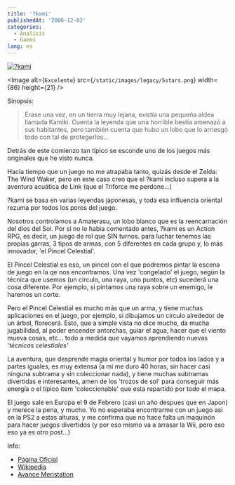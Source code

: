 ```yaml
---
title: '?kami'
publishedAt: '2006-12-02'
categories:
  - Analisis
  - Games
lang: es
---
```


[![?kami](http://www.playfeed.com/blogimages/okami.jpg)](http://ww2.capcom.com/okami/)

<Image
  alt={`Excelente`}
  src={`/static/images/legacy/5stars.png`}
  width={86}
  height={21}
/>

Sinopsis:

> Érase una vez, en un tierra muy lejana, existía una pequeña aldea llamada Kamiki. Cuenta la leyenda que una horrible bestia amenazó a sus habitantes, pero también cuenta que hubo un lobo que lo arriesgó todo con tal de protegerlos...

Detrás de este comienzo tan típico se esconde uno de los juegos más originales que he visto nunca.

Hacía tiempo que un juego no me atrapaba tanto, quizás desde el Zelda: The Wind Waker, pero en este caso creo que el ?kami incluso supera a la aventura acuática de Link (que el Triforce me perdone...)

?kami se basa en varias leyendas japonesas, y toda esa influencia oriental rezuma por todos los poros del juego.

Nosotros controlamos a Amaterasu, un lobo blanco que es la reencarnación del dios del Sol. Por si no lo habia comentado antes, ?kami es un Action RPG, es decir, un juego de rol que SIN turnos. para luchar tenemos las propias garras, 3 tipos de armas, con 5 diferentes en cada grupo y, lo más innovador, 'el Pincel Celestial'.

El Pincel Celestial es eso, un pincel con el que podremos pintar la escena de juego en la qe nos encontramos. Una vez 'congelado' el juego, según la técnica que usemos (un circulo, una raya, uno puntos, etc) sucederá una cosa diferente. Por ejemplo, si pintamos una raya sobre un enemigo, le haremos un corte.

Pero el Pincel Celestial es mucho más que un arma, y tiene muchas aplicaciones en el juego, por ejemplo, si dibujamos un círculo alrededor de un árbol, florecerá. Esto, que a simple vista no dice mucho, da mucha jugabilidad, al poder encender antorchas, guiar el agua, hacer que el viento mueva cosas, etc... todo a medida que vayamos aprendiendo nuevas '_técnicas celestiales'_

La aventura, que desprende magia oriental y humor por todos los lados y a partes iguales, es muy extensa (a mi me duro 40 horas, sin hacer casi ninguna subtrama y sin coleccionar nada), y tiene muchas subtramas divertidas e interesantes, amen de los 'trozos de sol' para conseguir más energía o el típico item 'coleccionable' que esta repartido por todo el mapa.

El juego sale en Europa el 9 de Febrero (casi un año despues que en Japon) y merece la pena, y mucho. Yo no esperaba encontrarme con un juego asi en la PS2 a estas alturas, y me confirma que no hace falta un maquinón para hacer juegos divertidos (y por eso mismo va a arrasar la Wii, pero eso eso ya es otro post...)

Info:

- [Página Oficial](http://ww2.capcom.com/okami/)
- [Wikipedia](http://en.wikipedia.org/wiki/Okami)
- [Avance Meristation](http://www.meristation.com/v3/des_avances.php?id=cw452849a0d8ef2&otro=1&pic=PS2&idj=cw428c26fa09fad&c=1)
